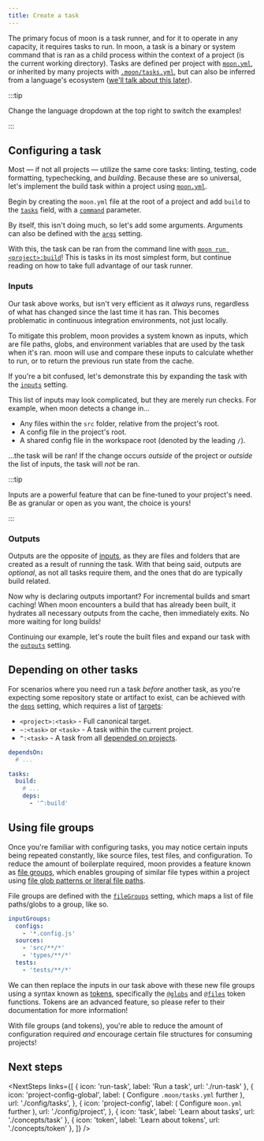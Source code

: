 ```yaml
---
title: Create a task
---
```



<HeaderLabel text="6 min" />

The primary focus of moon is a task runner, and for it to operate in any capacity, it requires tasks
to run. In moon, a task is a binary or system command that is ran as a child process within the
context of a project (is the current working directory). Tasks are defined per project with
[`moon.yml`](./config/project), or inherited by many projects with
[`.moon/tasks.yml`](./config/tasks), but can also be inferred from a language's ecosystem
([we'll talk about this later](./migrate-to-moon)).

:::tip

Change the language dropdown at the top right to switch the examples!

:::

## Configuring a task

Most — if not all projects — utilize the same core tasks: linting, testing, code formatting,
typechecking, and _building_. Because these are so universal, let's implement the build task within
a project using [`moon.yml`](./config/project).

Begin by creating the `moon.yml` file at the root of a project and add `build` to the
[`tasks`](./config/project#tasks) field, with a [`command`](./config/project#command) parameter.


<LangPartials>
  <BaseBun key="bun" />
  <BaseDeno key="deno" />
  <BaseGo key="go" />
  <BaseNode key="node" />
  <BasePHP key="php" />
  <BasePython key="python" />
  <BaseRuby key="ruby" />
  <BaseRust key="rust" />
</LangPartials>

By itself, this isn't doing much, so let's add some arguments. Arguments can also be defined with
the [`args`](./config/project#args) setting.


<LangPartials>
  <ArgsBun key="bun" />
  <ArgsDeno key="deno" />
  <ArgsGo key="go" />
  <ArgsNode key="node" />
  <ArgsPHP key="php" />
  <ArgsPython key="python" />
  <ArgsRuby key="ruby" />
  <ArgsRust key="rust" />
</LangPartials>

With this, the task can be ran from the command line with
[`moon run <project>:build`](./commands/run)! This is tasks in its most simplest form, but continue
reading on how to take full advantage of our task runner.

### Inputs

Our task above works, but isn't very efficient as it _always_ runs, regardless of what has changed
since the last time it has ran. This becomes problematic in continuous integration environments, not
just locally.

To mitigate this problem, moon provides a system known as inputs, which are file paths, globs, and
environment variables that are used by the task when it's ran. moon will use and compare these
inputs to calculate whether to run, or to return the previous run state from the cache.

If you're a bit confused, let's demonstrate this by expanding the task with the
[`inputs`](./config/project#inputs) setting.


<LangPartials>
  <InputsBun key="bun" />
  <InputsDeno key="deno" />
  <InputsGo key="go" />
  <InputsNode key="node" />
  <InputsPHP key="php" />
  <InputsPython key="python" />
  <InputsRuby key="ruby" />
  <InputsRust key="rust" />
</LangPartials>

This list of inputs may look complicated, but they are merely run checks. For example, when moon
detects a change in...

- Any files within the `src` folder, relative from the project's root.
- A config file in the project's root.
- A shared config file in the workspace root (denoted by the leading `/`).

...the task will be ran! If the change occurs _outside_ of the project or _outside_ the list of
inputs, the task will _not_ be ran.

:::tip

Inputs are a powerful feature that can be fine-tuned to your project's need. Be as granular or open
as you want, the choice is yours!

:::

### Outputs

Outputs are the opposite of [inputs](#inputs), as they are files and folders that are created as a
result of running the task. With that being said, outputs are _optional_, as not all tasks require
them, and the ones that do are typically build related.

Now why is declaring outputs important? For incremental builds and smart caching! When moon
encounters a build that has already been built, it hydrates all necessary outputs from the cache,
then immediately exits. No more waiting for long builds!

Continuing our example, let's route the built files and expand our task with the
[`outputs`](./config/project#outputs) setting.


<LangPartials>
  <OutputsBun key="bun" />
  <OutputsDeno key="deno" />
  <OutputsGo key="go" />
  <OutputsNode key="node" />
  <OutputsPHP key="php" />
  <OutputsPython key="python" />
  <OutputsRuby key="ruby" />
  <OutputsRust key="rust" />
</LangPartials>

## Depending on other tasks

For scenarios where you need run a task _before_ another task, as you're expecting some repository
state or artifact to exist, can be achieved with the [`deps`](./config/project#deps) setting, which
requires a list of [targets](./concepts/target):

- `<project>:<task>` - Full canonical target.
- `~:<task>` or `<task>` - A task within the current project.
- `^:<task>` - A task from all [depended on projects](./concepts/project#dependencies).

```yaml title="<project>/moon.yml" {1,7,8}
dependsOn:
  # ...

tasks:
  build:
    # ...
    deps:
      - '^:build'
```

## Using file groups

Once you're familiar with configuring tasks, you may notice certain inputs being repeated
constantly, like source files, test files, and configuration. To reduce the amount of boilerplate
required, moon provides a feature known as [file groups](./concepts/file-group), which enables
grouping of similar file types within a project using
[file glob patterns or literal file paths](./concepts/file-pattern).

File groups are defined with the [`fileGroups`](./config/project#filegroups) setting, which maps a
list of file paths/globs to a group, like so.

```yaml title="<project>/moon.yml"
inputGroups:
  configs:
    - '*.config.js'
  sources:
    - 'src/**/*'
    - 'types/**/*'
  tests:
    - 'tests/**/*'
```

We can then replace the inputs in our task above with these new file groups using a syntax known as
[tokens](./concepts/token), specifically the [`@globs`](./concepts/token#globs) and
[`@files`](./concepts/token#files) token functions. Tokens are an advanced feature, so please refer
to their documentation for more information!


<LangPartials>
  <FilegroupsBun key="bun" />
  <FilegroupsDeno key="deno" />
  <FilegroupsGo key="go" />
  <FilegroupsNode key="node" />
  <FilegroupsPHP key="php" />
  <FilegroupsPython key="python" />
  <FilegroupsRuby key="ruby" />
  <FilegroupsRust key="rust" />
</LangPartials>

With file groups (and tokens), you're able to reduce the amount of configuration required _and_
encourage certain file structures for consuming projects!

## Next steps

<NextSteps
  links={[
    { icon: 'run-task', label: 'Run a task', url: './run-task' },
    {
      icon: 'project-config-global',
      label: (
        <span>
          Configure <code>.moon/tasks.yml</code> further
        </span>
      ),
      url: './config/tasks',
    },
    {
      icon: 'project-config',
      label: (
        <span>
          Configure <code>moon.yml</code> further
        </span>
      ),
      url: './config/project',
    },
    { icon: 'task', label: 'Learn about tasks', url: './concepts/task' },
    { icon: 'token', label: 'Learn about tokens', url: './concepts/token' },
  ]}
/>
